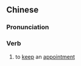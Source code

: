 {{also|赴约}}
==Chinese==
{{zh-forms|s=赴约}}

===Pronunciation===
{{zh-pron
|m=fùyuē
|c=fu6 joek3
|mn=hù-iok
|cat=v
}}

===Verb===
{{zh-verb}}

# to [[keep]] an [[appointment]]